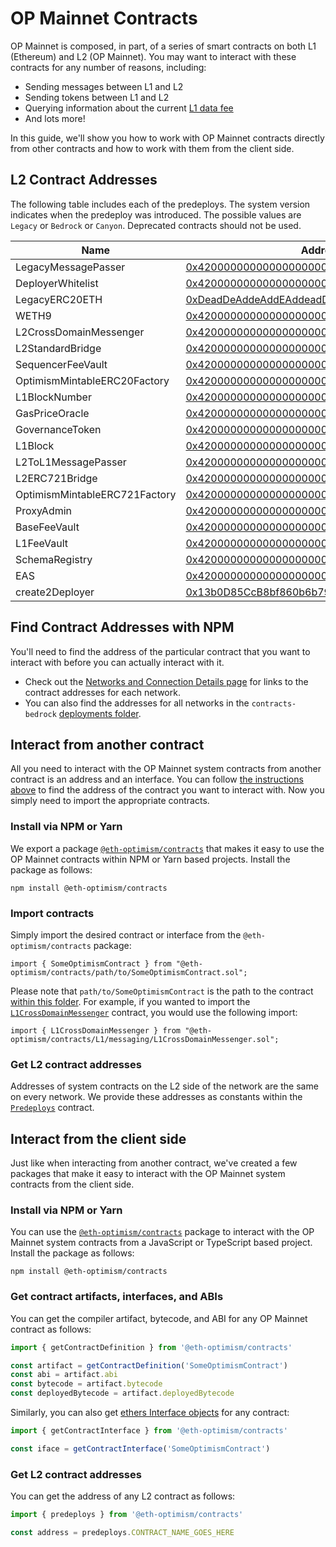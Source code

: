 # OP Mainnet Contracts

OP Mainnet is composed, in part, of a series of smart contracts on both L1 (Ethereum) and L2 (OP Mainnet).
You may want to interact with these contracts for any number of reasons, including:

-   Sending messages between L1 and L2
-   Sending tokens between L1 and L2
-   Querying information about the current [L1 data fee](/transaction-fees/overview#the-l1-data-fee)
-   And lots more!

In this guide, we'll show you how to work with OP Mainnet contracts directly from other contracts and how to work with them from the client side.

## L2 Contract Addresses

The following table includes each of the predeploys. The system version
indicates when the predeploy was introduced. The possible values are `Legacy`
or `Bedrock` or `Canyon`. Deprecated contracts should not be used.

| Name                          | Address                                                                                                                          | Introduced | Deprecated | Proxied |
| ----------------------------- | -------------------------------------------------------------------------------------------------------------------------------- | ---------- | ---------- |---------|
| LegacyMessagePasser           | [0x4200000000000000000000000000000000000000](https://optimistic.etherscan.io/address/0x4200000000000000000000000000000000000000) | Legacy     | Yes        | Yes     |
| DeployerWhitelist             | [0x4200000000000000000000000000000000000002](https://optimistic.etherscan.io/address/0x4200000000000000000000000000000000000002) | Legacy     | Yes        | Yes     |
| LegacyERC20ETH                | [0xDeadDeAddeAddEAddeadDEaDDEAdDeaDDeAD0000](https://optimistic.etherscan.io/address/0xdeaddeaddeaddeaddeaddeaddeaddeaddead0000) | Legacy     | Yes        | No      |
| WETH9                         | [0x4200000000000000000000000000000000000006](https://optimistic.etherscan.io/address/0x4200000000000000000000000000000000000006) | Legacy     | No         | No      |
| L2CrossDomainMessenger        | [0x4200000000000000000000000000000000000007](https://optimistic.etherscan.io/address/0x4200000000000000000000000000000000000007) | Legacy     | No         | Yes     |
| L2StandardBridge              | [0x4200000000000000000000000000000000000010](https://optimistic.etherscan.io/address/0x4200000000000000000000000000000000000010) | Legacy     | No         | Yes     |
| SequencerFeeVault             | [0x4200000000000000000000000000000000000011](https://optimistic.etherscan.io/address/0x4200000000000000000000000000000000000011) | Legacy     | No         | Yes     |
| OptimismMintableERC20Factory  | [0x4200000000000000000000000000000000000012](https://optimistic.etherscan.io/address/0x4200000000000000000000000000000000000012) | Legacy     | No         | Yes     |
| L1BlockNumber                 | [0x4200000000000000000000000000000000000013](https://optimistic.etherscan.io/address/0x4200000000000000000000000000000000000013) | Legacy     | Yes        | Yes     |
| GasPriceOracle                | [0x420000000000000000000000000000000000000F](https://optimistic.etherscan.io/address/0x420000000000000000000000000000000000000F) | Legacy     | No         | Yes     |
| GovernanceToken               | [0x4200000000000000000000000000000000000042](https://optimistic.etherscan.io/address/0x4200000000000000000000000000000000000042) | Legacy     | No         | No      |
| L1Block                       | [0x4200000000000000000000000000000000000015](https://optimistic.etherscan.io/address/0x4200000000000000000000000000000000000015) | Bedrock    | No         | Yes     |
| L2ToL1MessagePasser           | [0x4200000000000000000000000000000000000016](https://optimistic.etherscan.io/address/0x4200000000000000000000000000000000000016) | Bedrock    | No         | Yes     |
| L2ERC721Bridge                | [0x4200000000000000000000000000000000000014](https://optimistic.etherscan.io/address/0x4200000000000000000000000000000000000014) | Legacy     | No         | Yes     |
| OptimismMintableERC721Factory | [0x4200000000000000000000000000000000000017](https://optimistic.etherscan.io/address/0x4200000000000000000000000000000000000017) | Bedrock    | No         | Yes     |
| ProxyAdmin                    | [0x4200000000000000000000000000000000000018](https://optimistic.etherscan.io/address/0x4200000000000000000000000000000000000018) | Bedrock    | No         | Yes     |
| BaseFeeVault                  | [0x4200000000000000000000000000000000000019](https://optimistic.etherscan.io/address/0x4200000000000000000000000000000000000019) | Bedrock    | No         | Yes     |
| L1FeeVault                    | [0x420000000000000000000000000000000000001a](https://optimistic.etherscan.io/address/0x420000000000000000000000000000000000001a) | Bedrock    | No         | Yes     |
| SchemaRegistry                | [0x4200000000000000000000000000000000000020](https://optimistic.etherscan.io/address/0x4200000000000000000000000000000000000020) | Bedrock    | No         | Yes     |
| EAS                           | [0x4200000000000000000000000000000000000021](https://optimistic.etherscan.io/address/0x4200000000000000000000000000000000000021) | Bedrock    | No         | Yes     |
| create2Deployer               | [0x13b0D85CcB8bf860b6b79AF3029fCA081AE9beF2](https://optimistic.etherscan.io/address/0x13b0D85CcB8bf860b6b79AF3029fCA081AE9beF2) | Canyon     | No         | No      |

## Find Contract Addresses with NPM

You'll need to find the address of the particular contract that you want to interact with before you can actually interact with it.

-   Check out the [Networks and Connection Details page](/op-networks) for links to the contract addresses for each network.
-   You can also find the addresses for all networks in the `contracts-bedrock` [deployments folder](https://github.com/ethereum-optimism/optimism/tree/master/packages/contracts-bedrock/deployments).

## Interact from another contract

All you need to interact with the OP Mainnet system contracts from another contract is an address and an interface.
You can follow [the instructions above](#find-contract-addresses-with-npm) to find the address of the contract you want to interact with.
Now you simply need to import the appropriate contracts.

### Install via NPM or Yarn

We export a package [`@eth-optimism/contracts`](https://www.npmjs.com/package/@eth-optimism/contracts?activeTab=readme) that makes it easy to use the OP Mainnet contracts within NPM or Yarn based projects.
Install the package as follows:

```
npm install @eth-optimism/contracts
```

### Import contracts

Simply import the desired contract or interface from the `@eth-optimism/contracts` package:

```solidity
import { SomeOptimismContract } from "@eth-optimism/contracts/path/to/SomeOptimismContract.sol";
```

Please note that `path/to/SomeOptimismContract` is the path to the contract [within this folder](https://github.com/ethereum-optimism/optimism/blob/v1.1.4/packages/contracts-bedrock/src).
For example, if you wanted to import the [`L1CrossDomainMessenger`](https://github.com/ethereum-optimism/optimism/blob/v1.1.4/packages/contracts-bedrock/src/libraries/Predeploys.sol) contract, you would use the following import:

```solidity
import { L1CrossDomainMessenger } from "@eth-optimism/contracts/L1/messaging/L1CrossDomainMessenger.sol";
```

### Get L2 contract addresses

Addresses of system contracts on the L2 side of the network are the same on every network.
We provide these addresses as constants within the [`Predeploys`](https://github.com/ethereum-optimism/optimism/blob/v1.1.4/packages/contracts-bedrock/src/libraries/Predeploys.sol) contract.

## Interact from the client side

Just like when interacting from another contract, we've created a few packages that make it easy to interact with the OP Mainnet system contracts from the client side.

### Install via NPM or Yarn

You can use the [`@eth-optimism/contracts`](https://www.npmjs.com/package/@eth-optimism/contracts?activeTab=readme) package to interact with the OP Mainnet system contracts from a JavaScript or TypeScript based project.
Install the package as follows:

```
npm install @eth-optimism/contracts
```

### Get contract artifacts, interfaces, and ABIs

You can get the compiler artifact, bytecode, and ABI for any OP Mainnet contract as follows:

```ts
import { getContractDefinition } from '@eth-optimism/contracts'

const artifact = getContractDefinition('SomeOptimismContract')
const abi = artifact.abi
const bytecode = artifact.bytecode
const deployedBytecode = artifact.deployedBytecode
```

Similarly, you can also get [ethers Interface objects](https://docs.ethers.io/v5/api/utils/abi/interface/) for any contract:

```ts
import { getContractInterface } from '@eth-optimism/contracts'

const iface = getContractInterface('SomeOptimismContract')
```

### Get L2 contract addresses

You can get the address of any L2 contract as follows:

```ts
import { predeploys } from '@eth-optimism/contracts'

const address = predeploys.CONTRACT_NAME_GOES_HERE
```
